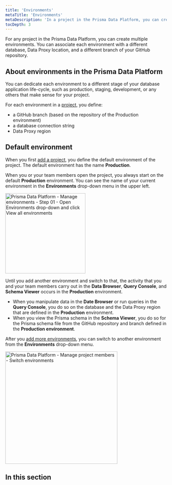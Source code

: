 ```yaml
---
title: 'Environments'
metaTitle: 'Environments'
metaDescription: 'In a project in the Prisma Data Platform, you can create multiple environments to associate a Prisma schema on a repository branch with a database and, thus, separate database development activities with JavaScript/TypeScript and Prisma ORM.'
tocDepth: 3
---
```


<TopBlock>

For any project in the Prisma Data Platform, you can create multiple environments. You can associate each environment with a different database, Data Proxy location, and a different branch of your GitHub repository.

</TopBlock>

## About environments in the Prisma Data Platform

You can dedicate each environment to a different stage of your database application life-cycle, such as production, staging, development, or any others that make sense for your project.

For each environment in a [project](/data-platform/projects), you define:

* a GitHub branch (based on the repository of the Production environment)
* a database connection string
* Data Proxy region

## Default environment

When you first [add a project](/data-platform/projects/add-project), you define the default environment of the project. The default environment has the name **Production**.

When you or your team members open the project, you always start on the default **Production** environment. You can see the name of your current environment in the **Environments** drop-down menu in the upper left.

<img
    src="https://res.cloudinary.com/prismaio/image/upload/v1667209254/docs/pdp/environments/default-environment_x456s1.png"
    alt="Prisma Data Platform - Manage environments - Step 01 - Open Environments drop-down and click View all environments"
    width="250px"
/>

Until you add another environment and switch to that, the activity that you and your team members carry out in the **Data Browser**, **Query Console**, and **Schema Viewer** occurs in the **Production** environment.

* When you manipulate data in the **Date Browser** or run queries in the **Query Console**, you do so on the database and the Data Proxy region that are defined in the **Production** environment.
* When you view the Prisma schema in the **Schema Viewer**, you do so for the Prisma schema file from the GitHub repository and branch defined in the **Production environment**.

After you [add more environments](/data-platform/environments/create), you can switch to another environment from the **Environments** drop-down menu.

<img
    src="https://res.cloudinary.com/prismaio/image/upload/v1667211818/docs/pdp/environments/manage-environments-switch-environment_dy6tfk.png"
    alt="Prisma Data Platform - Manage project members - Switch environments"
    width="350px"
/>

## In this section

<Subsections depth="3" />